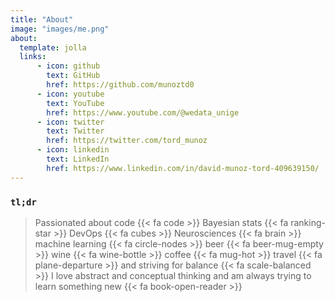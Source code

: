 ```yaml
---
title: "About"
image: "images/me.png"
about:
  template: jolla
  links:
      - icon: github
        text: GitHub
        href: https://github.com/munoztd0
      - icon: youtube
        text: YouTube
        href: https://www.youtube.com/@wedata_unige
      - icon: twitter
        text: Twitter
        href: https://twitter.com/tord_munoz
      - icon: linkedin
        text: LinkedIn
        href: https://www.linkedin.com/in/david-munoz-tord-409639150/
---
```


### `tl;dr`

> Passionated about code {{< fa code >}} Bayesian stats {{< fa ranking-star >}} DevOps {{< fa cubes >}} Neurosciences {{< fa brain >}} machine learning {{< fa circle-nodes >}} beer {{< fa beer-mug-empty >}} wine {{< fa wine-bottle >}} coffee {{< fa mug-hot >}} travel {{< fa plane-departure >}} and striving for balance {{< fa scale-balanced >}} I love abstract and conceptual thinking and am always trying to learn something new {{< fa book-open-reader >}} 

<br>

<!-- ### Professionally -->

<!-- My background is in theology, philosophy, and continental thought. This formed the basis for my academic exploration. My BA was in both French and comparative literature at UCLA. In the US, the ‘comp lit’ field is dominated by literary criticism and the search for universal truths and archetypes in global literature, which is not always apparent from the field’s name. Additionally, I took a fair amount of philosophy courses (my major originally), German language courses, and a bit of Scandinavian literature, film, and Old Norse (inspired from a trip to Iceland).   -->

<!-- <br> -->

<!-- My Master’s degree is in Information Science (MSIS). Specifically, Information Systems. The MSIS is designed for information work in many different fields and is a bit of an odd degree for someone with my work experience. The information systems track taught me how to support my organization by thinking systematically and  procedurally; and I combine that with my background in critical theory to ask _why_ some formalization exists--and after all the facts are gathered--whether or not there is a better way to operationalize something.  -->

<!-- <br> -->

<!-- Professionally I've gone from being the sole data person doing, what I suppose we could call _full stack data science_ to leading a data science team within local government. Given the limited resources of nonprofits and local gov, I have a lot of experience finding a way to get things off the ground without a ton of resources. The longer I work in roles like this the more I end up drifting more and more into DevOps territory. As a leader, I want to figure out the best way for my team to work and often that means figuring out the infrastructure so they don't have to. I do my best to create an environment that allows them to do as much dev work with the least amount of distractions as possible. -->

<!-- <br> -->

<!-- ### Personally -->

<!-- I’ve been lucky enough to do a fair amount of traveling; a few months in Japan at 19, a year in Paris at 23/24, Summer in Germany and Scandinavia at 24, and some quick trips to different places while spending quality time in these locations.  These experiences have shaped who I am as an individual, before I worked up the courage to talk to a girl sitting across from me on the Metro. This changed everything. I went from an individual to a couple to a family in what felt like no time at all. -->

<!-- <br> -->

<!-- I hope to contribute posts/projects at the intersection of my various interests. I would like to have more time to explore the semantic relationships between objects and concepts in time. Also, I can never seem to escape the epistemological underpinnings of things and often spend time thinking about how probability and statistics is grounded. Deep down I am fairly optimistic: I believe that everything is connected and that the 21st century will be about discovering these connections—-hopefully I can be a part of this. At least in some small way. -->
